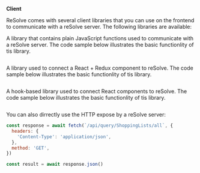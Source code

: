 
**Client**

ReSolve comes with several client libraries that you can use on the frontend to communicate with a reSolve server. The following libraries are available:

<Tabs>
<TabItem value="client" label="@resolve-js/client" default>

A library that contains plain JavaScript functions used to communicate with a reSolve server. The code sample below illustrates the basic functionlity of tis library.

```js

```

</TabItem>
<TabItem value="redux" label="@resolve-js/redux">

A library used to connect a React + Redux component to reSolve. The code sample below illustrates the basic functionlity of tis library.

```js

```

</TabItem>
<TabItem value="reactHooks" label="@resolve-js/react-hooks">

A hook-based library used to connect React components to reSolve. The code sample below illustrates the basic functionlity of tis library.

```js

```

</TabItem>
</Tabs>

You can also dirrectly use the HTTP expose by a reSolve server:

```js
const response = await fetch(`/api/query/ShoppingLists/all`, {
  headers: {
    'Content-Type': 'application/json',
  },
  method: 'GET',
})

const result = await response.json()
```
